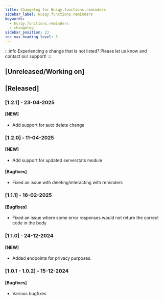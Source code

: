 ```yaml
---
title: Changelog for Husqy.functions.reminders
sidebar_label: Husqy.functions.reminders
keywords:
  - husqy.functions.reminders
  - changelog
sidebar_position: 23
toc_max_heading_level: 3
---
```


:::info
Experiencing a change that is not listed? Please let us know and contact our support!
:::

## [Unreleased/Working on]

## [Released]

### [1.2.1] - 23-04-2025

#### [NEW]

- Add support for auto delete change

### [1.2.0] - 11-04-2025

#### [NEW]

- Add support for updated serverstats module

#### [Bugfixes]

- Fixed an issue with deleting/interacting with reminders

### [1.1.1] - 16-02-2025

#### [Bugfixes]

- Fixed an issue where some error responses would not return the correct code in the body

### [1.1.0] - 24-12-2024

#### [NEW]

- Added endpoints for privacy purposes.

### [1.0.1 - 1.0.2] - 15-12-2024

#### [Bugfixes]

- Various bugfixes
